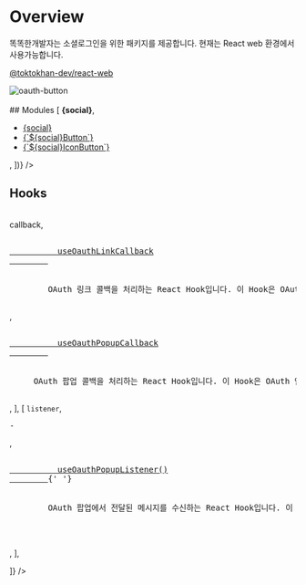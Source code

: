 


# Overview

똑똑한개발자는 소셜로그인을 위한 패키지를 제공합니다.
현재는 React web 환경에서 사용가능합니다.

[@toktokhan-dev/react-web](/docs/react-web.apple)

<img src={OauthBtnImg} alt="oauth-button" />

<br />
<br />
## Modules
<Table
  headers={[
    { name: 'type', width: '10%' },
    { name: 'react-web', width: '50%' },
  ]}
  data={['kakao', 'naver', 'google', 'facebook', 'apple'].map((social) => [
    <b>{social}</b>,
    <ul>
      <li>
        <a href={`/docs/react-web.${social}`}>{social}</a>
      </li>
      <li>
        <a href={`/docs/react-web.${social}button`}>{`${social}Button`}</a>
      </li>
      <li>
        <a
          href={`/docs/react-web.${social}iconbutton`}
        >{`${social}IconButton`}</a>
      </li>
    </ul>,
  ])}
/>

## Hooks

<Table
  headers={[
    { name: 'hook', width: '1%' },
    { name: 'Link', width: '10%' },
    { name: 'Popup', width: '10%' },
  ]}
  data={[
    [
      <code>callback</code>,
      <pre>
        <a href={'/docs/react-web.useoauthlinkcallback'}>
          useOauthLinkCallback
        </a>
        <br />
        OAuth 링크 콜백을 처리하는 React Hook입니다. 이 Hook은 OAuth 인증 후 리다이렉트된 페이지에서 사용됩니다.
      </pre>,
      <pre>
        <a href={'/docs/react-web.useoauthpopupcallback'}>
          useOauthPopupCallback
        </a>
        <br />
     OAuth 팝업 콜백을 처리하는 React Hook입니다. 이 Hook은 OAuth 인증 후 팝업에서 사용됩니다.
      </pre>,
    ],
    [
      <code>listener</code>,
      <pre>-</pre>,
      <pre>
        <a href={'/docs/react-web.useoauthpopuplistener'}>
          useOauthPopupListener()
        </a>{' '}
        <br />
        OAuth 팝업에서 전달된 메시지를 수신하는 React Hook입니다. 이 Hook은 OAuth 인증 후 팝업에서 전달된 메시지를 수신하여 처리합니다.
        <br />
      </pre>,
    ],

]}
/>

